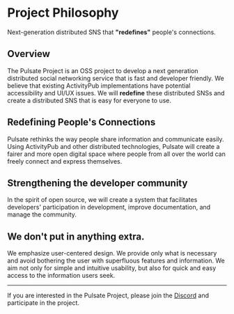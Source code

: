 # Project Philosophy

Next-generation distributed SNS that **"redefines"** people's connections.

## Overview

The Pulsate Project is an OSS project to develop a next generation distributed social networking service that is fast and developer friendly.
We believe that existing ActivityPub implementations have potential accessibility and UI/UX issues.
We will **redefine** these distributed SNSs and create a distributed SNS that is easy for everyone to use.

## Redefining People's Connections

Pulsate rethinks the way people share information and communicate easily.
Using ActivityPub and other distributed technologies, Pulsate will create a fairer and more open digital space where people from all over the world can freely connect and express themselves.

## Strengthening the developer community

In the spirit of open source, we will create a system that facilitates developers' participation in development, improve documentation, and manage the community.

## We don't put in anything extra.

We emphasize user-centered design. We provide only what is necessary and avoid bothering the user with superfluous features and information.
We aim not only for simple and intuitive usability, but also for quick and easy access to the information users seek.

---

If you are interested in the Pulsate Project, please join the [Discord](https://link.pulsate.dev/discord) and participate in the project.
